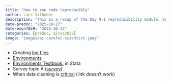 ```yaml
---
title: "How to run code reproducibly"
author: Lars Vilhuber
description: "This is a recap of the Day N-1 reproducibility module, but with a focus on how to run code reproducibly. We discuss how to create log files, use environments, and the importance of data cleaning."
date-predoc: "2025-10-27"
date-econ7859: "2025-10-13"
categories: [predoc, qicss2025]
image: "images/ai-careful-scientist.jpeg"
---
```


- Creating [log files](https://larsvilhuber.github.io/self-checking-reproducibility/presentation/#/creating-log-files)
- [Environments](https://larsvilhuber.github.io/self-checking-reproducibility/presentation/#/environments)
- [Environments Textbook:](https://larsvilhuber.github.io/self-checking-reproducibility/12-environments-in-stata.html) in Stata
- Survey topic A [(survey)](https://cornell.yul1.qualtrics.com/jfe/form/SV_cNkhKL69K2Ob7o2)
- When data cleaning is [critical](https://github.com/labordynamicsinstitute/very-imperfect-example-lesson/blob/main/programs/01_dataclean.do#L40) (link doesn't work)
